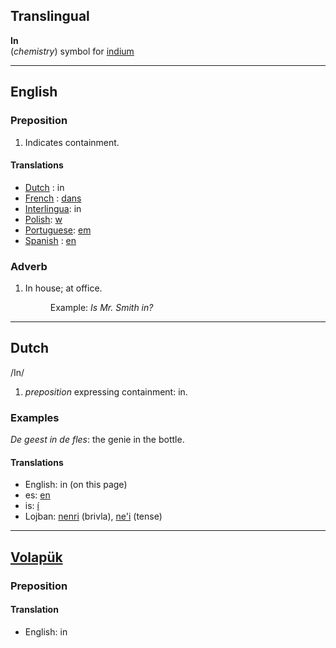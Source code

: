 ==Translingual==

'''In'''<br>(''chemistry'') symbol for [[indium]]

----
==English==

===Preposition===
#Indicates containment.

====Translations====
*[[Dutch]] : in
*[[French]] : [[dans]]
*[[Interlingua]]: in
*[[Polish]]: [[w]]
*[[Portuguese]]: [[em]]
*[[Spanish]] : [[en]]

===Adverb===
#In house; at office.
#:Example: ''Is Mr. Smith in?''

----
== Dutch ==

/In/ 

# ''preposition'' expressing containment: in.

=== Examples ===

''De geest in de fles'': the genie in the bottle.

==== Translations ====

* English: in (on this page)
* es: [[en]]
* is: [[í]]
* Lojban: [[nenri]] (brivla), [[ne'i]] (tense)

----
==[[Volapük]]==
===Preposition===
====Translation====
* English: in